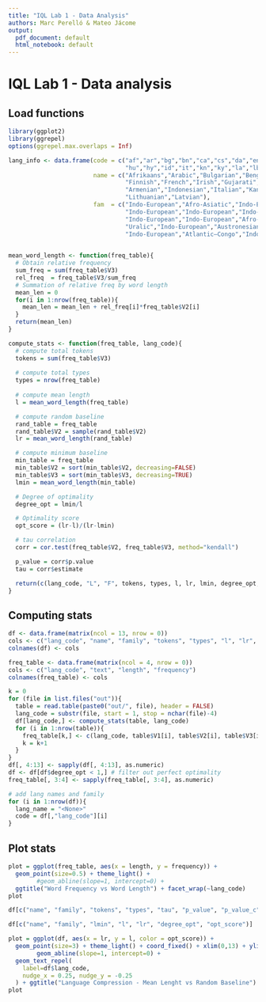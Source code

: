 ```yaml
---
title: "IQL Lab 1 - Data Analysis"
authors: Marc Perelló & Mateo Jácome
output:
  pdf_document: default
  html_notebook: default
---
```


# IQL Lab 1 - Data analysis

## Load functions

```r
library(ggplot2)
library(ggrepel)
options(ggrepel.max.overlaps = Inf)

lang_info <- data.frame(code = c("af","ar","bg","bn","ca","cs","da","en","es","eu","fi","fr","ga","gu","he","hi","hr","hsb",
                                 "hu","hy","id","it","kn","ky","la","lb","lg","lij","lt","lv"),
                        name = c("Afrikaans","Arabic","Bulgarian","Bengali","Catalan","Czech","Danish","English","Spanish","Basque",
                                 "Finnish","French","Irish","Gujarati","Hebrew","Hindi","Croatian","Upper Sorbian","Hungarian",
                                 "Armenian","Indonesian","Italian","Kannada","Kyrgyz","Latin","Luxembourgish","Luganda","Ligurian",
                                 "Lithuanian","Latvian"),
                        fam  = c("Indo-European","Afro-Asiatic","Indo-European","Indo-European","Indo-European","Indo-European",
                                 "Indo-European","Indo-European","Indo-European","Language isolate","Uralic","Indo-European",
                                 "Indo-European","Indo-European","Afro-Asiatic","Indo-European","Indo-European","Indo-European",
                                 "Uralic","Indo-European","Austronesian","Indo-European","Dravidian","Turkic","Indo-European",
                                 "Indo-European","Atlantic–Congo","Indo-European","Indo-European","Indo-European"))
                              

mean_word_length <- function(freq_table){
  # Obtain relative frequency
  sum_freq = sum(freq_table$V3)
  rel_freq  = freq_table$V3/sum_freq
  # Summation of relative freq by word length
  mean_len = 0
  for(i in 1:nrow(freq_table)){
    mean_len = mean_len + rel_freq[i]*freq_table$V2[i]
  }
  return(mean_len)
}

compute_stats <- function(freq_table, lang_code){
  # compute total tokens
  tokens = sum(freq_table$V3)
  
  # compute total types
  types = nrow(freq_table)
  
  # compute mean length
  l = mean_word_length(freq_table)

  # compute random baseline
  rand_table = freq_table
  rand_table$V2 = sample(rand_table$V2)
  lr = mean_word_length(rand_table)

  # compute minimum baseline
  min_table = freq_table
  min_table$V2 = sort(min_table$V2, decreasing=FALSE)
  min_table$V3 = sort(min_table$V3, decreasing=TRUE)
  lmin = mean_word_length(min_table)

  # Degree of optimality
  degree_opt = lmin/l

  # Optimality score
  opt_score = (lr-l)/(lr-lmin)

  # tau correlation
  corr = cor.test(freq_table$V2, freq_table$V3, method="kendall")

  p_value = corr$p.value
  tau = corr$estimate

  return(c(lang_code, "L", "F", tokens, types, l, lr, lmin, degree_opt, opt_score, p_value, 0, tau))
}
```

## Computing stats

```r
df <- data.frame(matrix(ncol = 13, nrow = 0))
cols <- c("lang_code", "name", "family", "tokens", "types", "l", "lr", "lmin", "degree_opt", "opt_score", "p_value", "p_value_c", "tau")
colnames(df) <- cols

freq_table <- data.frame(matrix(ncol = 4, nrow = 0))
cols <- c("lang_code", "text", "length", "frequency")
colnames(freq_table) <- cols

k = 0
for (file in list.files("out")){
  table = read.table(paste0("out/", file), header = FALSE)
  lang_code = substr(file, start = 1, stop = nchar(file)-4)
  df[lang_code,] <- compute_stats(table, lang_code)
  for (i in 1:nrow(table)){
    freq_table[k,] <- c(lang_code, table$V1[i], table$V2[i], table$V3[i])
    k = k+1
  }
}
df[, 4:13] <- sapply(df[, 4:13], as.numeric)
df <- df[df$degree_opt < 1,] # filter out perfect optimality
freq_table[, 3:4] <- sapply(freq_table[, 3:4], as.numeric)

# add lang names and family
for (i in 1:nrow(df)){
  lang_name = "<None>"
  code = df[,"lang_code"][i]
}

```

## Plot stats
```r
plot = ggplot(freq_table, aes(x = length, y = frequency)) +
  geom_point(size=0.5) + theme_light() +
        #geom_abline(slope=1, intercept=0) +
  ggtitle("Word Frequency vs Word Length") + facet_wrap(~lang_code)
plot

```

```r
df[c("name", "family", "tokens", "types", "tau", "p_value", "p_value_c")]
```

```r
df[c("name", "family", "lmin", "l", "lr", "degree_opt", "opt_score")]
```

```r

plot = ggplot(df, aes(x = lr, y = l, color = opt_score)) +
  geom_point(size=3) + theme_light() + coord_fixed() + xlim(0,13) + ylim(0,13) +
        geom_abline(slope=1, intercept=0) +
  geom_text_repel(
    label=df$lang_code,
    nudge_x = 0.25, nudge_y = -0.25
  ) + ggtitle("Language Compression - Mean Lenght vs Random Baseline")
plot

```
